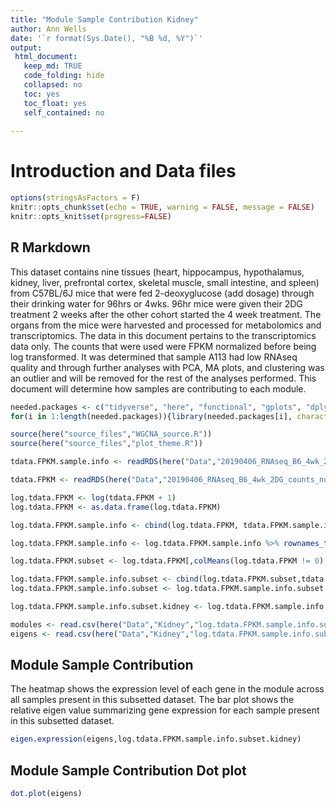 ```yaml
---
title: "Module Sample Contribution Kidney"
author: Ann Wells
date: '`r format(Sys.Date(), "%B %d, %Y")`'
output:
 html_document:
   keep_md: TRUE
   code_folding: hide
   collapsed: no
   toc: yes
   toc_float: yes
   self_contained: no
   
---
```


# Introduction and Data files

```r
options(stringsAsFactors = F)
knitr::opts_chunk$set(echo = TRUE, warning = FALSE, message = FALSE)
knitr::opts_knit$set(progress=FALSE)

```

## R Markdown

This dataset contains nine tissues (heart, hippocampus, hypothalamus, kidney, liver, prefrontal cortex, skeletal muscle, small intestine, and spleen) from C57BL/6J mice that were fed 2-deoxyglucose (add dosage) through their drinking water for 96hrs or 4wks. 96hr mice were given their 2DG treatment 2 weeks after the other cohort started the 4 week treatment. The organs from the mice were harvested and processed for metabolomics and transcriptomics. The data in this document pertains to the transcriptomics data only. The counts that were used were FPKM normalized before being log transformed. It was determined that sample A113 had low RNAseq quality and through further analyses with PCA, MA plots, and clustering was an outlier and will be removed for the rest of the analyses performed. This document will determine how samples are contributing to each module.

```r
needed.packages <- c("tidyverse", "here", "functional", "gplots", "dplyr", "GeneOverlap", "R.utils", "reshape2","magrittr","data.table", "RColorBrewer","preprocessCore", "ARTool","emmeans", "phia", "gProfileR","pheatmap")
for(i in 1:length(needed.packages)){library(needed.packages[i], character.only = TRUE)}

source(here("source_files","WGCNA_source.R"))
source(here("source_files","plot_theme.R"))
```

```r
tdata.FPKM.sample.info <- readRDS(here("Data","20190406_RNAseq_B6_4wk_2DG_counts_phenotypes.RData"))

tdata.FPKM <- readRDS(here("Data","20190406_RNAseq_B6_4wk_2DG_counts_numeric.RData"))

log.tdata.FPKM <- log(tdata.FPKM + 1)
log.tdata.FPKM <- as.data.frame(log.tdata.FPKM)

log.tdata.FPKM.sample.info <- cbind(log.tdata.FPKM, tdata.FPKM.sample.info[,27238:27240])

log.tdata.FPKM.sample.info <- log.tdata.FPKM.sample.info %>% rownames_to_column() %>% filter(rowname != "A113") %>% column_to_rownames()

log.tdata.FPKM.subset <- log.tdata.FPKM[,colMeans(log.tdata.FPKM != 0) > 0.5] 

log.tdata.FPKM.sample.info.subset <- cbind(log.tdata.FPKM.subset,tdata.FPKM.sample.info[,27238:27240])
log.tdata.FPKM.sample.info.subset <- log.tdata.FPKM.sample.info.subset %>% rownames_to_column() %>% filter(rowname != "A113") %>% column_to_rownames()

log.tdata.FPKM.sample.info.subset.kidney <- log.tdata.FPKM.sample.info.subset %>% rownames_to_column() %>% filter(Tissue == "Kidney") %>% column_to_rownames()

modules <- read.csv(here("Data","Kidney","log.tdata.FPKM.sample.info.subset.kidney.WGCNA.module.membership.csv"), header=T)
eigens <- read.csv(here("Data","Kidney","log.tdata.FPKM.sample.info.subset.kidney.WGCNA.module.eigens.csv"), header=T)
```

## Module Sample Contribution {.tabset .tabset-fade .tabset-pills}
The heatmap shows the expression level of each gene in the module across all samples present in this subsetted dataset. The bar plot shows the relative eigen value summarizing gene expression for each sample present in this subsetted dataset.

```r
eigen.expression(eigens,log.tdata.FPKM.sample.info.subset.kidney)
```

## Module Sample Contribution Dot plot {.tabset .tabset-fade .tabset-pills}

```r
dot.plot(eigens)
```
